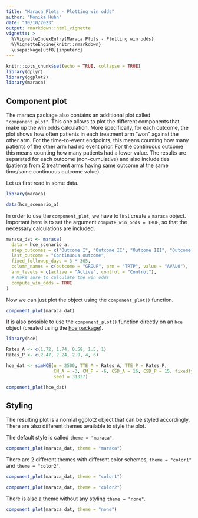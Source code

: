 ```yaml
---
title: "Maraca Plots - Plotting win odds"
author: "Monika Huhn"
date: "10/10/2023"
output: rmarkdown::html_vignette
vignette: >
  %\VignetteIndexEntry{Maraca Plots - Plotting win odds}
  %\VignetteEngine{knitr::rmarkdown}
  \usepackage[utf8]{inputenc}
---
```


```r
knitr::opts_chunk$set(echo = TRUE, collapse = TRUE)
library(dplyr)
library(ggplot2)
library(maraca)
```

## Component plot

The maraca package also contains an additional plot
called `"component_plot"`. This one allows to plot the
different components that make up the win odds calculation.
More specifically, for each outcome, the plot shows how
often patients in each treatment arm "won" against the other
arm. For the time-to-event endpoints, this means counting how many
patients of the other arm had no event prior. For the continuous
outcome this means counting how many patients had a lower value.
The results are separated for each outcome (non-cumulative)
and also include ties (patients from 2 treatment arms having same
outcome at the same time/same continuous outcome value).

Let us first read in some data.
```r
library(maraca)

data(hce_scenario_a)
```

In order to use the `component_plot`, we have to first create a
`maraca` object. Important here is to set the argument
`compute_win_odds = TRUE`, so that the necessary calculations
are included.
```r
maraca_dat <- maraca(
  data = hce_scenario_a,
  step_outcomes = c("Outcome I", "Outcome II", "Outcome III", "Outcome IV"),
  last_outcome = "Continuous outcome",
  fixed_followup_days = 3 * 365,
  column_names = c(outcome = "GROUP", arm = "TRTP", value = "AVAL0"),
  arm_levels = c(active = "Active", control = "Control"),
  # Make sure to calculate the win odds
  compute_win_odds = TRUE
)
```

Now we can just plot the object using the `component_plot()` function.
```r
component_plot(maraca_dat)
```

It is also possible to use the `component_plot()` function directly on
an `hce` object (created using the
[hce package](https://cran.r-project.org/package=hce)).

```r
library(hce)

Rates_A <- c(1.72, 1.74, 0.58, 1.5, 1)
Rates_P <- c(2.47, 2.24, 2.9, 4, 6)

hce_dat <- simHCE(n = 2500, TTE_A = Rates_A, TTE_P = Rates_P,
                  CM_A = -3, CM_P = -6, CSD_A = 16, CSD_P = 15, fixedfy = 3,
                  seed = 31337)

component_plot(hce_dat)
```

## Styling

The resulting plot is a normal ggplot2 object that can be styled accordingly.
There are also different themes available to style the plot.

The default style is called `theme = "maraca"`.
```r
component_plot(maraca_dat, theme = "maraca")
```

There are 2 different themes with different color
schemes, `theme = "color1"` and `theme = "color2"`.
```r
component_plot(maraca_dat, theme = "color1")
```

```r
component_plot(maraca_dat, theme = "color2")
```

There is also a theme without any styling `theme = "none"`.
```r
component_plot(maraca_dat, theme = "none")
```
